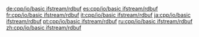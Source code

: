 {{include page|cpp/io/basic_fstream/rdbuf|basic_ifstream}}

[[de:cpp/io/basic ifstream/rdbuf]]
[[es:cpp/io/basic ifstream/rdbuf]]
[[fr:cpp/io/basic ifstream/rdbuf]]
[[it:cpp/io/basic ifstream/rdbuf]]
[[ja:cpp/io/basic ifstream/rdbuf]]
[[pt:cpp/io/basic ifstream/rdbuf]]
[[ru:cpp/io/basic ifstream/rdbuf]]
[[zh:cpp/io/basic ifstream/rdbuf]]